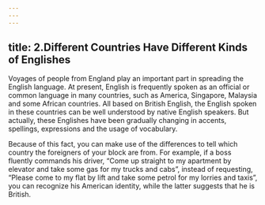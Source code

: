 ```yaml
---
---
---
```

title: 2.Different Countries Have Different Kinds of Englishes
---


Voyages of people from England play an important part in spreading the English language. At present, English is frequently spoken as an official or common language in many countries, such as America, Singapore, Malaysia and some African countries. All based on British English, the English spoken in these countries can be well understood by native English speakers. But actually, these Englishes have been gradually changing in accents, spellings, expressions and the usage of vocabulary.

Because of this fact, you can make use of the differences to tell which country the foreigners of your block are from. For example, if a boss fluently commands his driver, “Come up straight to my apartment by elevator and take some gas for my trucks and cabs”, instead of requesting, “Please come to my flat by lift and take some petrol for my lorries and taxis”, you can recognize his American identity, while the latter suggests that he is British.